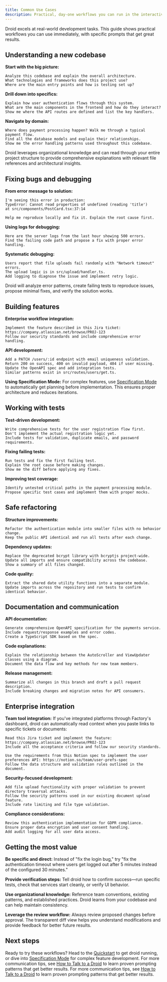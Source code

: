 ```yaml
---
title: Common Use Cases
description: Practical, day‑one workflows you can run in the interactive terminal UI.
---
```


Droid excels at real-world development tasks. This guide shows practical workflows you can use immediately, with specific prompts that get great results.

## Understanding a new codebase

**Start with the big picture:**

```
Analyze this codebase and explain the overall architecture.
What technologies and frameworks does this project use?
Where are the main entry points and how is testing set up?
```

**Drill down into specifics:**

```
Explain how user authentication flows through this system.
What are the main components in the frontend and how do they interact?
Show me where the API routes are defined and list the key handlers.
```

**Navigate by domain:**

```
Where does payment processing happen? Walk me through a typical payment flow.
Find all the database models and explain their relationships.
Show me the error handling patterns used throughout this codebase.
```

Droid leverages organizational knowledge and can read through your entire project structure to provide comprehensive explanations with relevant file references and architectural insights.

## Fixing bugs and debugging

**From error message to solution:**

```
I'm seeing this error in production:
TypeError: Cannot read properties of undefined (reading 'title')
at src/components/PostCard.tsx:37:14

Help me reproduce locally and fix it. Explain the root cause first.
```

**Using logs for debugging:**

```
Here are the server logs from the last hour showing 500 errors.
Find the failing code path and propose a fix with proper error handling.
```

**Systematic debugging:**

```
Users report that file uploads fail randomly with "Network timeout" errors.
The upload logic is in src/upload/handler.ts.
Add logging to diagnose the issue and implement retry logic.
```

Droid will analyze error patterns, create failing tests to reproduce issues, propose minimal fixes, and verify the solution works.

## Building features

**Enterprise workflow integration:**

```
Implement the feature described in this Jira ticket: https://company.atlassian.net/browse/PROJ-123
Follow our security standards and include comprehensive error handling.
```

**API development:**

```
Add a PATCH /users/:id endpoint with email uniqueness validation.
Return 200 on success, 400 on invalid payload, 404 if user missing.
Update the OpenAPI spec and add integration tests.
Similar patterns exist in src/routes/users/get.ts.
```

**Using Specification Mode:**
For complex features, use [Specification Mode](/cli/user-guides/specification-mode) to automatically get planning before implementation. This ensures proper architecture and reduces iterations.

## Working with tests

**Test-driven development:**

```
Write comprehensive tests for the user registration flow first.
Don't implement the actual registration logic yet.
Include tests for validation, duplicate emails, and password requirements.
```

**Fixing failing tests:**

```
Run tests and fix the first failing test.
Explain the root cause before making changes.
Show me the diff before applying any fixes.
```

**Improving test coverage:**

```
Identify untested critical paths in the payment processing module.
Propose specific test cases and implement them with proper mocks.
```

## Safe refactoring

**Structure improvements:**

```
Refactor the authentication module into smaller files with no behavior change.
Keep the public API identical and run all tests after each change.
```

**Dependency updates:**

```
Replace the deprecated bcrypt library with bcryptjs project-wide.
Update all imports and ensure compatibility across the codebase.
Show a summary of all files changed.
```

**Code quality:**

```
Extract the shared date utility functions into a separate module.
Update imports across the repository and run tests to confirm identical behavior.
```

## Documentation and communication

**API documentation:**

```
Generate comprehensive OpenAPI specification for the payments service.
Include request/response examples and error codes.
Create a TypeScript SDK based on the spec.
```

**Code explanations:**

```
Explain the relationship between the AutoScroller and ViewUpdater classes using a diagram.
Document the data flow and key methods for new team members.
```

**Release management:**

```
Summarize all changes in this branch and draft a pull request description.
Include breaking changes and migration notes for API consumers.
```

## Enterprise integration

**Team tool integration:**
If you've integrated platforms through Factory's dashboard, droid can automatically read context when you paste links to specific tickets or documents:

```
Read this Jira ticket and implement the feature: https://company.atlassian.net/browse/PROJ-123
Include all the acceptance criteria and follow our security standards.
```

```
Use the requirements from this Notion spec to implement the user preferences API: https://notion.so/team/user-prefs-spec
Follow the data structure and validation rules outlined in the document.
```

**Security-focused development:**

```
Add file upload functionality with proper validation to prevent directory traversal attacks.
Follow the security patterns used in our existing document upload feature.
Include rate limiting and file type validation.
```

**Compliance considerations:**

```
Review this authentication implementation for GDPR compliance.
Ensure proper data encryption and user consent handling.
Add audit logging for all user data access.
```

## Getting the most value

**Be specific and direct:** Instead of "fix the login bug," try "fix the authentication timeout where users get logged out after 5 minutes instead of the configured 30 minutes."

**Provide verification steps:** Tell droid how to confirm success—run specific tests, check that services start cleanly, or verify UI behavior.

**Use organizational knowledge:** Reference team conventions, existing patterns, and established practices. Droid learns from your codebase and can help maintain consistency.

**Leverage the review workflow:** Always review proposed changes before approval. The transparent diff view helps you understand modifications and provide feedback for better future results.

## Next steps

Ready to try these workflows? Head to the [Quickstart](/cli/getting-started/quickstart) to get droid running, or dive into [Specification Mode](/cli/user-guides/specification-mode) for complex feature development.
For more communication tips, see [How to Talk to a Droid](/cli/getting-started/how-to-talk-to-a-droid) to learn proven prompting patterns that get better results.
For more communication tips, see [How to Talk to a Droid](/cli/getting-started/how-to-talk-to-a-droid) to learn proven prompting patterns that get better results.
